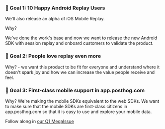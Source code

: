 ### 🎯 Goal 1: 10 Happy Android Replay Users 

We'll also release an alpha of iOS Mobile Replay.

Why? 

We've done the work's base and now we want to release the new Android SDK with session replay and onboard customers to validate the product. 

### 🎯 Goal 2: People love replay even more

Why? - we want this product to be fit for everyone and understand where it doesn't spark joy and how we can increase the value people receive and feel.

### 🎯 Goal 3: First-class mobile support in app.posthog.com

Why? We're making the mobile SDKs equivalent to the web SDKs. We want to make sure that the mobile SDKs are first-class citizens in app.posthog.com so that it is easy to use and explore your mobile data.

Follow along in [our Q1 MegaIssue](https://github.com/PostHog/posthog/issues/19327)